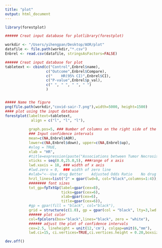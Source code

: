 ```yaml
---
title: "plot"
output: html_document
---
```


```r
library(forestplot)

###### Creat input database for plotlibrary(forestplot)

workdir <- "/Users/yihengpan/Desktop/AOR/plot"
datafile <- file.path(workdir,"*.csv")
Enbrel <- read.csv(datafile, stringsAsFactors=FALSE)

###### Creat input database for plot
tabletext <- cbind(c("Control",Enbrel$name),
                   c("Outcome",Enbrel$Compare),
                   c("    HR(95% CI)",Enbrel$CI),
                   c("P-value",Enbrel$p_val),
                   c(" ", " ", " ", " ")
                   )


##### Name the figure
png(file.path(workdir,"covid-sair-7.png"),width=5000, height=1500)
#### plot using the input database
forestplot(labeltext=tabletext,
            align = c("l", "l", "l"),
          
           graph.pos=5, ### Number of columns on the right side of the forest plot
           ### Input confidence intervals
           mean=c(NA,Enbrel$AOR), 
           lower=c(NA,Enbrel$down), upper=c(NA,Enbrel$up),
           #xlog = TRUE,
           xlab = "HR",
           #title=expression(paste("Associations between Tumor Necrosis Factor-",alpha," Blocking Agents and Dementia (or Alzheimer's disease)",sep="")),
           xticks = seq(0.0,25.0,5), ###range of x axis
           lwd.xaxis = 18, ### width of x axis
           #lwd.zero = 0,  ### width of zero line
           #xlab="<--Use drug Better    Adjusted Odds Ratio    No drug Better-->", ##name of x axis
           hrzl_lines=list("2" = gpar(lwd=8, col="black",columns=1:4)),
           ######## font sizes
           txt_gp=fpTxtGp(label=gpar(cex=8),
                          ticks=gpar(cex=6),
                          xlab=gpar(cex=6),
                          title=gpar(cex=6)),
           #gp = gpar(fill = "black", col="black"),
           grid = structure(c(1.0), gp = gpar(col = "black", lty=3,lwd = 10)),
           ###### plot color
           col=fpColors(box="black",lines="black", zero = "white"),
           ###### adjust the plot of confidence intervals
           cex=2.5, lineheight = unit(12,'cm'), colgap=unit(6,"mm"),
           lwd.ci=15, ci.vertices=TRUE,ci.vertices.height = 0.20,boxsize = 0.1)

dev.off()



```


